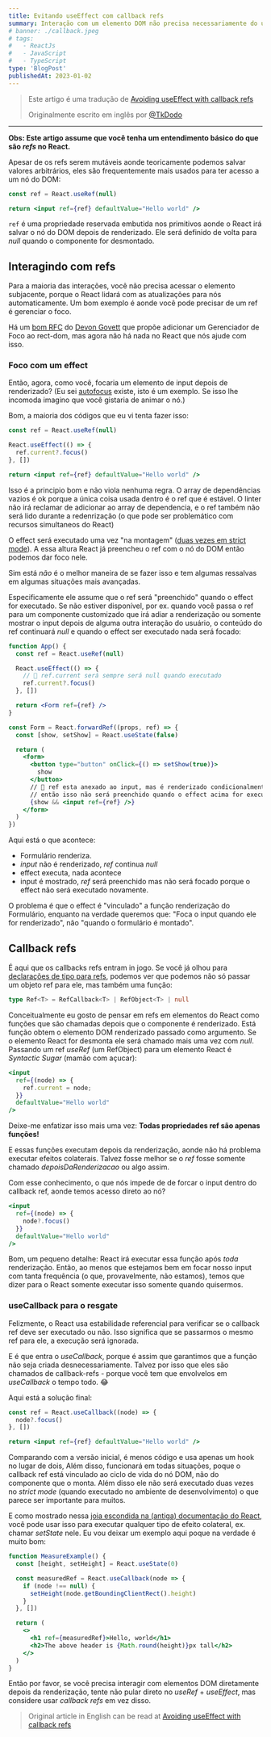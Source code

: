 ```yaml
---
title: Evitando useEffect com callback refs
summary: Interação com um elemento DOM não precisa necessariamente do useEffect
# banner: ./callback.jpeg
# tags:
#   - ReactJs
#   - JavaScript
#   - TypeScript
type: 'BlogPost'
publishedAt: 2023-01-02
---
```


> Este artigo é uma tradução de [Avoiding useEffect with callback refs](https://tkdodo.eu/blog/avoiding-use-effect-with-callback-refs)
>
> Originalmente escrito em inglês por [@TkDodo](https://github.com/TkDodo)

---

**Obs: Este artigo assume que você tenha um entendimento básico do que são _refs_ no React.**

Apesar de os refs serem mutáveis aonde teoricamente podemos salvar valores arbitrários, eles são frequentemente mais usados para ter acesso a um nó do DOM:

```jsx
const ref = React.useRef(null)

return <input ref={ref} defaultValue="Hello world" />
```

`ref` é uma propriedade reservada embutida nos primitivos aonde o React irá salvar o nó do DOM depois de renderizado. Ele será definido de volta para _null_ quando o componente for desmontado.

## Interagindo com refs

Para a maioria das interações, você não precisa acessar o elemento subjacente, porque o React lidará com as atualizações para nós automaticamente. Um bom exemplo é aonde você pode precisar de um ref é gerenciar o foco.

Há um [bom RFC](https://github.com/devongovett/rfcs-1/blob/patch-1/text/2019-focus-management.md) do [Devon Govett](https://twitter.com/devongovett) que propõe adicionar um Gerenciador de Foco ao rect-dom, mas agora não há nada no React que nós ajude com isso.

### Foco com um effect

Então, agora, como você, focaria um elemento de input depois de renderizado? (Eu sei [autofocus](https://developer.mozilla.org/en-US/docs/Web/HTML/Global_attributes/autofocus) existe, isto é um exemplo. Se isso lhe incomoda imagino que você gistaria de animar o nó.)

Bom, a maioria dos códigos que eu vi tenta fazer isso:

```jsx
const ref = React.useRef(null)

React.useEffect(() => {
  ref.current?.focus()
}, [])

return <input ref={ref} defaultValue="Hello world" />
```

Isso é a principio bom e não viola nenhuma regra. O array de dependências vazios é ok porque a única coisa usada dentro é o ref que é estável. O linter não irá reclamar de adicionar ao array de dependencia, e o ref também não será lido durante a redenrização (o que pode ser problemático com recursos simultaneos do React)

O effect será executado uma vez "na montagem" ([duas vezes em strict mode](https://pt-br.reactjs.org/docs/strict-mode.html#ensuring-reusable-state)). A essa altura React já preencheu o ref com o nó do DOM então podemos dar foco nele.

Sim está _não_ é o melhor maneira de se fazer isso e tem algumas ressalvas em algumas situações mais avançadas.

Especificamente ele assume que o ref será "preenchido" quando o effect for executado. Se não estiver disponível, por ex. quando você passa o ref para um componente customizado que irá adiar a renderização ou somente mostrar o input depois de alguma outra interação do usuário, o conteúdo do ref continuará _null_ e quando o effect ser executado nada será focado:

```jsx
function App() {
  const ref = React.useRef(null)

  React.useEffect(() => {
    // 🚨 ref.current será sempre será null quando executado
    ref.current?.focus()
  }, [])

  return <Form ref={ref} />
}

const Form = React.forwardRef((props, ref) => {
  const [show, setShow] = React.useState(false)

  return (
    <form>
      <button type="button" onClick={() => setShow(true)}>
        show
      </button>
      // 🧐 ref esta anexado ao input, mas é renderizado condicionalmente
      // então isso não será preenchido quando o effect acima for executar
      {show && <input ref={ref} />}
    </form>
  )
})
```
Aqui está o que acontece:

- Formulário renderiza.
- _input_ não é renderizado, _ref_ continua _null_
- effect executa, nada acontece
- input é mostrado, _ref_ será preenchido mas não será focado porque o effect não será executado novamente.

O problema é que o effect é "vinculado" a função renderização do Formulário, enquanto na verdade queremos que: "Foca o input quando ele for renderizado", não "quando o formulário é montado".

## Callback refs
É aqui que os callbacks refs entram in jogo. Se você já olhou para [declarações de tipo para refs](https://github.com/DefinitelyTyped/DefinitelyTyped/blob/fc9b16957473f81a1d708e6948b8d61e292aeb58/types/react/v17/index.d.ts#L85), podemos ver que podemos não só passar um objeto ref para ele, mas também uma função:

```ts
type Ref<T> = RefCallback<T> | RefObject<T> | null
```
Conceitualmente eu gosto de pensar em refs em elementos do React como funções que são chamadas depois que o componente é renderizado. Está função obtem o elemento DOM renderizado passado como argumento. Se o elemento React for desmonta ele será chamado mais uma vez com _null_.
Passando um ref  _useRef_ (um RefObject) para um elemento React é  _Syntactic Sugar_ (mamão com açucar):

```jsx
<input
  ref={(node) => {
    ref.current = node;
  }}
  defaultValue="Hello world"
/>
```
Deixe-me enfatizar isso mais uma vez:
**Todas propriedades ref são apenas funções!**

E essas funções executam depois da renderização, aonde não há problema executar efeitos colaterais. Talvez fosse melhor se o _ref_ fosse somente chamado _depoisDaRenderizacao_ ou algo assim.

Com esse conhecimento, o que nós impede de de forcar o input dentro do callback ref, aonde temos acesso direto ao nó?

```jsx
<input
  ref={(node) => {
    node?.focus()
  }}
  defaultValue="Hello world"
/>
```
Bom, um pequeno detalhe: React irá executar essa função após _toda_ renderização. Então, ao menos que estejamos bem em focar nosso input com tanta frequência (o que, provavelmente, não estamos), temos que dizer para o React somente executar isso somente quando quisermos. 

### useCallback para o resgate

Felizmente, o React usa estabilidade referencial para verificar se o callback ref deve ser executado ou não. Isso significa que se passarmos o mesmo ref para ele, a execução será ignorada.

E é que entra o _useCallback_, porque é assim que garantimos que a função não seja criada desnecessariamente. Talvez por isso que eles são chamados de callback-refs - porque você tem que envolvelos em _useCallback_ o tempo todo.  😂

Aqui está a solução final:

```jsx
const ref = React.useCallback((node) => {
  node?.focus()
}, [])

return <input ref={ref} defaultValue="Hello world" />
```

Comparando com a versão inicial, é menos código e usa apenas um hook no lugar de dois, Além disso, funcionará em todas situações, poque o callback ref está vinculado ao ciclo de vida do nó DOM, não do componente que o monta. Além disso ele não será executado duas vezes no _strict mode_ (quando executado no ambiente de desenvolvimento) o que parece ser importante para muitos.

E como mostrado nessa [joia escondida na (antiga) documentação do React](https://pt-br.reactjs.org/docs/hooks-faq.html#how-can-i-measure-a-dom-node), você pode usar isso para executar qualquer tipo de efeito colateral, ex. chamar _setState_ nele. Eu vou deixar um exemplo aqui poque na verdade é muito bom:

```jsx
function MeasureExample() {
  const [height, setHeight] = React.useState(0)

  const measuredRef = React.useCallback(node => {
    if (node !== null) {
      setHeight(node.getBoundingClientRect().height)
    }
  }, [])

  return (
    <>
      <h1 ref={measuredRef}>Hello, world</h1>
      <h2>The above header is {Math.round(height)}px tall</h2>
    </>
  )
}
```

Então por favor, se você precisa interagir com elementos DOM diretamente depois da renderização, tente não pular direto no _useRef_ + _useEffect_, mas considere usar _callback refs_ em vez disso.


> Original article in English can be read at [Avoiding useEffect with callback refs](https://tkdodo.eu/blog/avoiding-use-effect-with-callback-refs)